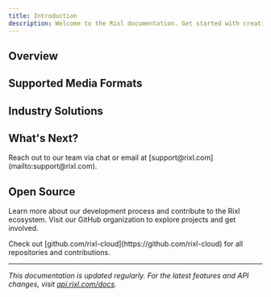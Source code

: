 ```yaml
---
title: Introduction
description: Welcome to the Rixl documentation. Get started with creating projects, uploading media, and managing your account.
---
```



## Overview

<div className="grid gap-6 sm:grid-cols-2 lg:grid-cols-3">
  <InteractiveCard
    title="Getting Started"
    description="Follow a simple guide to create your first project and make your first API call."
    href="/docs/getting-started"
    icon="BookOpen"
  />
  <InteractiveCard
    title="Dashboard"
    description="Learn how to use the dashboard to manage projects and monitor activity."
    href="/docs/dashboard"
    icon="Settings"
  />
  <InteractiveCard
    title="Account"
    description="Manage your account settings, billing, and organization."
    href="/docs/account"
    icon="Users"
  />
  <InteractiveCard
    title="Uploads"
    description="Upload and manage your media content with processing pipelines."
    href="/docs/uploads"
    icon="FileText"
  />
  <InteractiveCard
    title="API Reference"
    description="Complete API documentation with code examples and integration guides."
    href="/docs/api-reference"
    icon="Code"
  />
</div>

## Supported Media Formats

<div className="grid gap-6 sm:grid-cols-2 lg:grid-cols-3 mt-8">
  <InfoCard
    title="Video Processing"
    description="MP4, MOV, AVI, WebM — optimized for streaming (up to 10GB)."
    icon="Video"
  />
  <InfoCard
    title="Image Optimization"
    description="JPEG, PNG, WebP, AVIF — compressed with high quality (up to 100MB)."
    icon="Image"
  />
  <InfoCard
    title="Audio Handling"
    description="MP3, WAV, FLAC — compatible with cross-platform use (up to 1GB)."
    icon="Music"
  />
</div>

## Industry Solutions

<div className="grid gap-6 sm:grid-cols-2 lg:grid-cols-3 mt-8">
  <InfoCard
    title="Social Platforms"
    description="Automatic transcoding for device and network optimization."
    icon="Users"
  />
  <InfoCard
    title="Education & Training"
    description="Adaptive streaming for smooth learning experiences."
    icon="GraduationCap"
  />
  <InfoCard
    title="Marketing & Commerce"
    description="Fast-loading visuals for all channels and devices."
    icon="ShoppingBag"
  />
  <InfoCard
    title="Enterprise DAM"
    description="Searchable archives with structured feeds and metadata."
    icon="Archive"
  />
  <InfoCard
    title="Mobile Apps"
    description="Global CDN delivery with real-time media processing."
    icon="Smartphone"
  />
  <InfoCard
    title="Custom Solutions"
    description="Flexible APIs for specialized workflows and integrations."
    icon="Settings"
  />
</div>

## What's Next?

<div className="grid gap-6 sm:grid-cols-2 lg:grid-cols-3 mt-8">
  <InteractiveCard
    title="Get Started"
    description="Set up your account and upload your first media file."
    href="/docs/getting-started"
    icon="BookOpen"
  />
  <InteractiveCard
    title="Explore Examples"
    description="See practical examples and usage patterns."
    href="/docs/uploads"
    icon="Code"
  />
  <InteractiveCard
    title="Developer Docs"
    description="Full API reference and SDK documentation."
    href="/docs/api-reference/overview"
    icon="FileText"
  />
</div>

<div className="mt-12">
  <Callout type="tip" title="Need Support?">
    Reach out to our team via chat or email at [support@rixl.com](mailto:support@rixl.com).
  </Callout>
</div>

## Open Source

Learn more about our development process and contribute to the Rixl ecosystem. Visit our GitHub organization to explore projects and get involved.  

<Callout type="info">
Check out [github.com/rixl-cloud](https://github.com/rixl-cloud) for all repositories and contributions.
</Callout>

---

*This documentation is updated regularly. For the latest features and API changes, visit [api.rixl.com/docs](https://api.rixl.com/docs).*